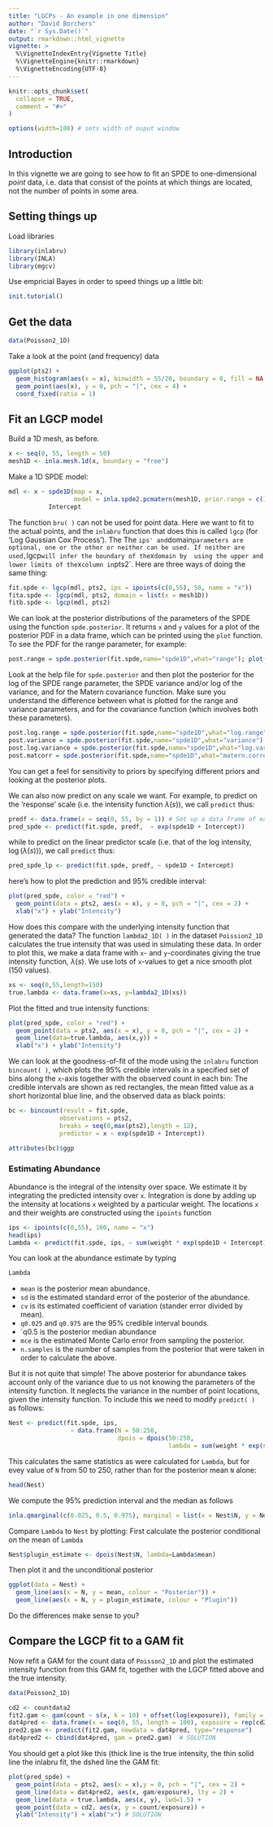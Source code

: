 ```yaml
---
title: "LGCPs - An example in one dimension"
author: "David Borchers"
date: "`r Sys.Date()`"
output: rmarkdown::html_vignette
vignette: >
  %\VignetteIndexEntry{Vignette Title}
  %\VignetteEngine{knitr::rmarkdown}
  %\VignetteEncoding{UTF-8}
---
```


```r
knitr::opts_chunk$set(
  collapse = TRUE,
  comment = "#>"
)
```


```r

options(width=100) # sets width of ouput window
```

Introduction
----------------
In this vignette we are going to see how to fit an SPDE to one-dimensional *point* 
data, i.e. data that consist of the points at which things are located, not the number
of points in some area.

Setting things up
----------------

Load libraries
```r
library(inlabru)
library(INLA)
library(mgcv)
```

Use empricial Bayes in order to speed things up a little bit:
```r
init.tutorial()
```



Get the data
-----------------------------------

```r
data(Poisson2_1D)
```

Take a look at the point (and frequency) data


```r

ggplot(pts2) + 
  geom_histogram(aes(x = x), binwidth = 55/20, boundary = 0, fill = NA, color = "black") +
  geom_point(aes(x), y = 0, pch = "|", cex = 4) + 
  coord_fixed(ratio = 1)
```

Fit an LGCP model
-----------------------------------
Build a 1D mesh, as before. 


```r
x <- seq(0, 55, length = 50)
mesh1D <- inla.mesh.1d(x, boundary = "free")
```

Make a 1D SPDE model:



```r

mdl <- x ~ spde1D(map = x, 
                  model = inla.spde2.pcmatern(mesh1D, prior.range = c(150,0.75), prior.sigma = c(0.1,0.75))) + 
           Intercept
```

The function `bru( )` can not be used for point data. Here we want to fit to the actual points, and the `inlabru` function that
does this is called `lgcp` (for 'Log Gaussian Cox Process'). The The `ips' and `domain` parameters
are optional, one or the other or neither can be used. If neither are used, `lgcp` will infer the boundary of the `x` domain by 
using the upper and lower limits of the `x` column in `pts2`. Here are three ways of doing the same thing:


```r
fit.spde <- lgcp(mdl, pts2, ips = ipoints(c(0,55), 50, name = "x"))
fita.spde <- lgcp(mdl, pts2, domain = list(x = mesh1D))
fitb.spde <- lgcp(mdl, pts2)
```

We can look at the posterior distributions of the parameters of the SPDE using the function `spde.posterior`.
It returns `x` and `y` values for a plot of the posterior PDF in a data frame, which can be printed using 
the `plot` function. To see the PDF for the range parameter, for example:


```r
post.range = spde.posterior(fit.spde,name="spde1D",what="range"); plot(post.range)
```

Look at the help file for `spde.posterior` and then plot the posterior for the log of the SPDE range parameter, the 
SPDE variance and/or log of the variance, and for the Matern covariance function. Make sure you understand the difference 
between what is plotted for the range and variance parameters, and for the covariance function 
(which involves both these parameters).


```r

post.log.range = spde.posterior(fit.spde,name="spde1D",what="log.range");plot(post.log.range) # SOLUTION
post.variance = spde.posterior(fit.spde,name="spde1D",what="variance"); plot(post.variance) # SOLUTION
post.log.variance = spde.posterior(fit.spde,name="spde1D",what="log.variance"); plot(post.log.variance) # SOLUTION
post.matcorr = spde.posterior(fit.spde,name="spde1D",what="matern.correlation");plot(post.matcorr) # SOLUTION
```

You can get a feel for sensitivity to priors by specifying different priors and looking at the posterior plots.

We can also now predict on any scale we want. For example, to predict on the 'response' 
scale (i.e. the intensity function $\lambda(s)$), we call `predict` thus:

```r
predf <- data.frame(x = seq(0, 55, by = 1)) # Set up a data frame of explanatory values at which to predict
pred_spde <- predict(fit.spde, predf,  ~ exp(spde1D + Intercept))
```

while to predict on the linear predictor scale (i.e. that of the log intensity, 
$\log(\lambda(s))$), we call `predict` thus:

```r
pred_spde_lp <- predict(fit.spde, predf, ~ spde1D + Intercept)
```

here's how to plot the prediction and 95% credible interval:

```r
plot(pred_spde, color = "red") + 
  geom_point(data = pts2, aes(x = x), y = 0, pch = "|", cex = 2) + 
  xlab("x") + ylab("Intensity")
```

How does this compare with the underlying intensity function that generated the data? 
The function `lambda2_1D( )` in the dataset `Poission2_1D` calculates the true intensity 
that was used in simulating these data. In order to plot this, we make a data frame with 
`x`- and `y`-coordinates giving the true intensity function,  $\lambda(s)$. We use lots 
of `x`-values to get a nice smooth plot (150 values).

```r
xs <- seq(0,55,length=150)
true.lambda <- data.frame(x=xs, y=lambda2_1D(xs))
```

Plot the fitted and true intensity functions:

```r
plot(pred_spde, color = "red") + 
  geom_point(data = pts2, aes(x = x), y = 0, pch = "|", cex = 2) + 
  geom_line(data=true.lambda, aes(x,y)) +
  xlab("x") + ylab("Intensity")
```

We can look at the goodness-of-fit of the mode using the `inlabru` function `bincount( )`,
which plots the 95% credible intervals in a specified set of bins along the `x`-axis
together with the observed count in each bin:
The credible intervals are shown as red rectangles, the mean fitted value as a short 
horizontal blue line, and the observed data as black points:

```r
bc <- bincount(result = fit.spde, 
              observations = pts2, 
              breaks = seq(0,max(pts2),length = 12), 
              predictor = x ~ exp(spde1D + Intercept))

attributes(bc)$ggp
```

### Estimating Abundance

Abundance is the integral of the intensity over space. We estimate it by integrating
the predicted intensity over `x`. Integration is done by adding up the intensity at 
locations `x` weighted by a particular weight. The locations `x` and their weights
are constructed using the `ipoints` function

```r
ips <- ipoints(c(0,55), 100, name = "x")
head(ips)
Lambda <- predict(fit.spde, ips, ~ sum(weight * exp(spde1D + Intercept)))
```

You can look at the abundance estimate by typing

```r
Lambda
```

* `mean` is the posterior mean abundance.
* `sd` is the estimated standard error of the posterior of the abundance.
* `cv` is its estimated coefficient of variation (stander error divided by mean).
* `q0.025` and `q0.975` are the 95% credible interval bounds.
* `q0.5 is the posterior median abundance
* `mce` is the estimated Monte Carlo error from sampling the posterior.
* `n.samples` is the number of samples from the posterior that were taken in order to calculate the above.


But it is not quite that simple! The above posterior for abundance takes account 
only of the variance due to us not knowing the parameters of the intensity function.
It neglects the variance in the number of point locations, given the intensity function.
To include this we need to modify `predict( )` as follows:


```r
Nest <- predict(fit.spde, ips, 
                 ~ data.frame(N = 50:250, 
                              dpois = dpois(50:250,
                                            lambda = sum(weight * exp(spde1D + Intercept)))))
```

This calculates the same statistics as were calculated for `Lambda`, but for evey value of `N` from 50 to 250, 
rather than for the posterior mean `N` alone:

```r
head(Nest)
```

We compute the 95% prediction interval and the median as follows

```r
inla.qmarginal(c(0.025, 0.5, 0.975), marginal = list(x = Nest$N, y = Nest$mean))
```

Compare `Lambda` to `Nest` by plotting:
First calculate the posterior conditional on the mean of `Lambda`

```r
Nest$plugin_estimate <- dpois(Nest$N, lambda=Lambda$mean)
```

Then plot it and the unconditional posterior

```r
ggplot(data = Nest) +
  geom_line(aes(x = N, y = mean, colour = "Posterior")) +
  geom_line(aes(x = N, y = plugin_estimate, colour = "Plugin"))
```

Do the differences make sense to you?

Compare the LGCP fit to a GAM fit
----------------------------------

Now refit a GAM for the count data of `Poisson2_1D` and plot the 
estimated intensity function from this GAM fit, together with the LGCP fitted above 
and the true intensity.


```r

data(Poisson2_1D)

cd2 <- countdata2
fit2.gam <- gam(count ~ s(x, k = 10) + offset(log(exposure)), family = poisson(), data = cd2)
dat4pred <- data.frame(x = seq(0, 55, length = 100), exposure = rep(cd2$exposure[1], 100))
pred2.gam <- predict(fit2.gam, newdata = dat4pred, type="response")
dat4pred2 <- cbind(dat4pred, gam = pred2.gam)  # SOLUTION
```

You should get a plot like this (thick line is the true intensity, the thin solid line the inlabru fit, the dshed line the GAM fit:

```r
plot(pred_spde) +  
  geom_point(data = pts2, aes(x = x),y = 0, pch = "|", cex = 2) + 
  geom_line(data = dat4pred2, aes(x, gam/exposure), lty = 2) + 
  geom_line(data = true.lambda, aes(x, y), lwd=1.5) + 
  geom_point(data = cd2, aes(x, y = count/exposure)) + 
  ylab("Intensity") + xlab("x") # SOLUTION
```

